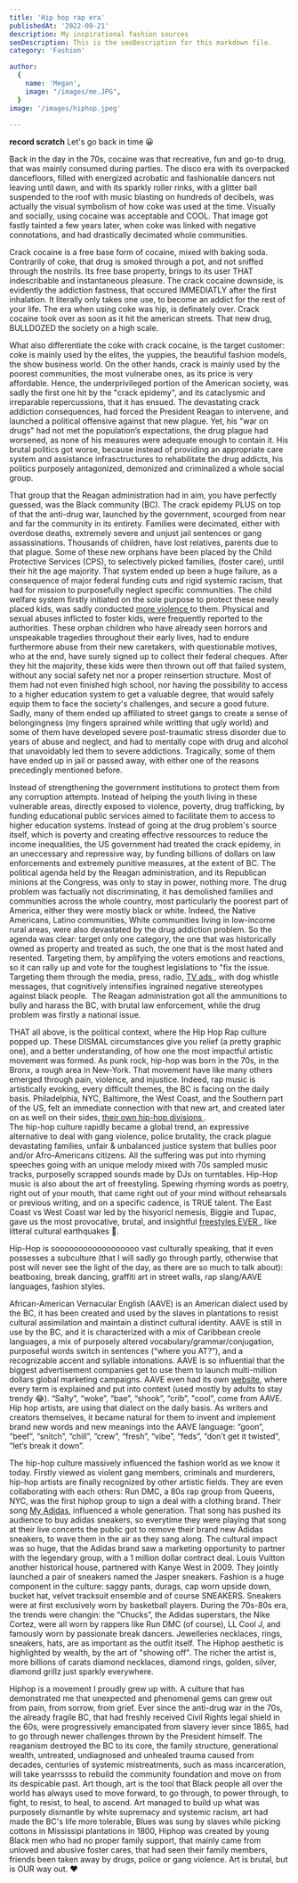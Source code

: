 ```yaml
---
title: 'Hip hop rap era'
publishedAt: '2022-09-21'
description: My inspirational fashion sources
seoDescription: This is the seoDescription for this markdown file.
category: 'Fashion'

author:
  {
    name: 'Megan',
    image: "/images/me.JPG",
  }
image: '/images/hiphop.jpeg'
  
---
```


**record scratch** Let's go back in time 😀

Back in the day in the 70s, cocaine was that recreative, fun and go-to drug, that was mainly consumed during parties. The disco era with its overpacked dancefloors, filled with energized acrobatic and fashionable dancers not leaving until dawn, 
and with its sparkly roller rinks, with a glitter ball suspended to the roof with music blasting on hundreds of decibels, was actually the visual symbolism of how coke was used at the time. 
Visually and socially, using cocaine was acceptable and COOL. That image got fastly tainted a few years later, when coke was linked with negative connotations, and had drastically decimated whole communities.

Crack cocaine is a free base form of cocaine, mixed with baking soda. Contrarily of coke, that drug is smoked through a pot, and not sniffed through the nostrils. Its free base property, brings to its user THAT indescribable and instantaneous pleasure. 
The crack cocaine downside, is evidently the addiction fastness, that occured IMMEDIATLY after the first inhalation. It literally only takes one use, to become an addict for the rest of your life. 
The era when using coke was hip, is definately over. Crack cocaine took over as soon as it hit the american streets. That new drug, BULLDOZED the society on a high scale.

What also differentiate the coke with crack cocaine, is the target customer: coke is mainly used by the elites, the yuppies, the beautiful fashion models, the show business world. On the other hands, crack is mainly used by the poorest communities, the most vulnerabe ones, as its price is very affordable. 
Hence, the underprivileged portion of the American society, was sadly the first one hit by the "crack epidemy", and its cataclysmic and irreparable repercussions, that it has ensued. 
The devastating crack addiction consequences, had forced the President Reagan to intervene, and launched a political offensive against that new plague. Yet, his "war on drugs" had not met the population’s expectations, the drug plague had worsened, as none of his measures were adequate enough to contain it. 
His brutal politics got worse, because instead of providing an appropriate care system and assistance infrasctructures to rehabilitate the drug addicts, his politics purposely antagonized, demonized and criminalized a whole social group.

That group that the Reagan administration had in aim, you have perfectly guessed, was the Black community (BC).
The crack epidemy PLUS on top of that the anti-drug war, launched by the government, scourged from near and far the community in its entirety. Families were decimated, either with overdose deaths, extremely severe and unjust jail sentences or gang assassinations.
Thousands of children, have lost relatives, parents due to that plague. Some of these new orphans have been placed by the Child Protective Services (CPS), to selectively picked families, (foster care), until their hit the age majority.
That system ended up been a huge failure, as a consequence of major federal funding cuts and rigid systemic racism, that had for mission to purposefully neglect specific communities.
The child welfare system firstly initiated on the sole purpose to protect these newly placed kids, was sadly conducted <a href="https://imprintnews.org/child-welfare-2/nearly-half-of-children-experience-cps-investigations/57396 "> more violence </a> to them. Physical and sexual abuses inflicted to foster kids, were frequently reported to the authorities.
These orphan children who have already seen horrors and unspeakable tragedies throughout their early lives, had to endure furthermore abuse from their new caretakers, with questionable motives, who at the end, have surely signed up to collect their federal cheques. 
After they hit the majority, these kids were then thrown out off that failed system, without any social safety net nor a proper reinsertion structure. Most of them had not even finished high school, nor having the possibility to access to a higher education system to get a valuable degree, that would safely equip them to face the society's challenges, and secure a good future.
Sadly, many of them ended up affiliated to street gangs to create a sense of belongingness (my fingers sprained while writting that ugly world) and some of them have developed severe post-traumatic stress disorder due to years of abuse and neglect, and had to mentally cope with drug and alcohol that unavoidably led them to severe addictions. 
Tragically, some of them have ended up in jail or passed away, with either one of the reasons precedingly mentioned before. 


Instead of strengthening the government institutions to protect them from any corruption attempts. Instead of helping the youth living in these vulnerable areas, directly exposed to violence, poverty, drug trafficking, by funding educational public services aimed to facilitate them to access to higher education systems.
Instead of going at the drug problem's source itself, which is poverty and creating effective ressources to reduce the income inequalities, the US government had treated the crack epidemy, in an uneccessary and repressive way, by funding billions of dollars on law enforcements and extremely punitive measures, at the extent of BC.
The political agenda held by the Reagan administration, and its Republican minions at the Congress, was only to stay in power, nothing more. The drug problem was factually not discriminating, it has demolished families and communities across the whole country, most particularly the poorest part of America, either they were mostly black or white.
Indeed, the Native Americans, Latino communities, White communities living in low-income rural areas, were also devastated by the drug addiction problem.
So the agenda was clear: target only one category, the one that was historically owned as property and treated as such, the one that is the most hated and resented. 
Targeting them, by amplifying the voters emotions and reactions, so it can rally up and vote for the toughest legislations to "fix the issue. Targeting them through the media, press, radio, <a href="https://www.youtube.com/watch?v=lQXgVM30mIY"> TV ads </a>, with dog whistle messages, that cognitively intensifies ingrained negative stereotypes against black people. 
The Reagan administration got all the ammunitions to bully and harass the BC, with brutal law enforcement, while the drug problem was firstly a national issue.

THAT all above, is the political context, where the Hip Hop Rap culture popped up. These DISMAL circumstances give you relief (a pretty graphic one), and a better understanding, of how one the most impactful artistic movement was formed. As punk rock, hip-hop was born in the 70s, in the Bronx, a rough area in New-York. That movement have like many others emerged through pain, violence, and injustice. 
Indeed, rap music is artistically evoking, every difficult themes, the BC is facing on the daily basis. Philadelphia, NYC, Baltimore, the West Coast, and the Southern part of the US, felt an immediate connection with that new art, and created later on as well on their sides, <a href="https://www.npr.org/2022/02/09/1079761477/snoop-dogg-now-owns-death-row-records"> their own hip-hop divisions </a>.   
The hip-hop culture rapidly became a global trend, an expressive alternative to deal with gang violence, police brutality, the crack plague devastating families, unfair & unbalanced justice system that bullies poor and/or Afro-Americans citizens. All the suffering was put into rhyming speeches going with an unique melody mixed with 70s sampled music tracks, purposelly scrapped sounds made by DJs on turntables.
Hip-Hop music is also about the art of freestyling. Spewing rhyming words as poetry, right out of your mouth, that came right out of your mind without rehearsals or previous writing, and on a specific cadence, is TRUE talent. The East Coast vs West Coast war led by the hisyoricl nemesis, Biggie and Tupac, gave us the most provocative, brutal, and insightful <a href="https://www.youtube.com/watch?v=41qC3w3UUkU"> freestyles EVER </a>, like litteral cultural earthquakes 🤯. 

Hip-Hop is soooooooooooooooooo vast culturally speaking, that it even possesses a subculture (that I will sadly go through partly, otherwise that post will never see the light of the day, as there are so much to talk about): beatboxing, break dancing, graffiti art in street walls, rap slang/AAVE languages, fashion styles. 

African-American Vernacular English (AAVE) is an American dialect used by the BC, it has been created and used by the slaves in plantations to resist cultural assimilation and maintain a distinct cultural identity. AAVE is still in use by the BC, and it is characterized with a mix of Caribbean creole languages, a mix of purposely altered vocabulary/grammar/conjugation, purposeful words switch in sentences (“where you AT?”), and a recognizable accent and syllable intonations. 
AAVE is so influential that the biggest advertisement companies get to use them to launch multi-million dollars global marketing campaigns. AAVE even had its own <a href="https://www.urbandictionary.com/define.php?term=urbandictionary"> website</a>, where every term is explained and put into context (used mostly by adults to stay trendy 😂). 
“Salty”, “woke”, “bae”, “shook”, “crib”, "cool”, come from AAVE. Hip hop artists, are using that dialect on the daily basis. As writers and creators themselves, it became natural for them to invent and implement brand new words and new meanings into the AAVE language: “goon”, “beef”, “snitch”, “chill”, “crew”, “fresh”, “vibe”, “feds”, “don’t get it twisted”, “let’s break it down”.

The hip-hop culture massively influenced the fashion world as we know it today. Firstly viewed as violent gang members, criminals and murderers, hip-hop artists are finally recognized by other artistic fields. 
They are even collaborating with each others: Run DMC, a 80s rap group from Queens, NYC, was the first hiphop group to sign a deal with a clothing brand. Their song <a href="https://www.youtube.com/watch?v=JNua1lFDuDI"> My Adidas</a>, influenced a whole generation. That song has pushed its audience to buy adidas sneakers, so everytime they were playing that song at their live concerts the public got to remove their brand new Adidas sneakers, to wave them in the air as they sang along. The cultural impact was so huge, 
that the Adidas brand saw a marketing opportunity to partner with the legendary group, with a 1 million dollar contract deal. 
Louis Vuitton another historical house, partnered with Kanye West in 2009. They jointly launched a pair of sneakers named the Jasper sneakers.
Fashion is a huge component in the culture: saggy pants, durags, cap worn upside down, bucket hat, velvet tracksuit ensemble and of course SNEAKERS. 
Sneakers were at first exclusively worn by basketball players. During the 70s-80s era, the trends were changin: the “Chucks”, the Adidas superstars, the Nike Cortez, were all worn by rappers like Run DMC (of course), LL Cool J, and famously worn by passionate break dancers. 
Jewelleries necklaces, rings, sneakers, hats, are as important as the outfit itself. The Hiphop aesthetic is highlighted by wealth, by the art of "showing off". The richer the artist is, more billions of carats diamond necklaces, diamond rings, golden, silver, diamond grillz 
just sparkly everywhere.

Hiphop is a movement I proudly grew up with. A culture that has demonstrated me that unexpected and phenomenal gems can grew out from pain, from sorrow, from grief.
Ever since the anti-drug war in the 70s, the already fragile BC, that had freshly received Civil Rights legal shield in the 60s, were progressively emancipated from slavery iever since 1865, had to go through newer challenges
thrown by the President himself. The reaganism destroyed the BC to its core, the family structure, generational wealth, untreated, undiagnosed and unhealed trauma caused from decades, centuries of systemic mistreatments, such as mass incarceration,
will take yearrssss to rebuild the community foundation and move on from its despicable past. Art though, art is the tool that Black people all over the world has always used to move forward, to go through, to power through, to fight, to resist, to heal, to ascend.
Art managed to build up what was purposely dismantle by white supremacy and systemic racism, art had made the BC's life more tolerable, Blues was sung by slaves while picking cottons in Mississipi plantations in 1800, Hiphop was created by young Black men who had no proper family support, that mainly came from unloved and abusive foster cares, 
that had seen their family members, friends been taken away by drugs, police or gang violence. Art is brutal, but is OUR way out. ❤️
 